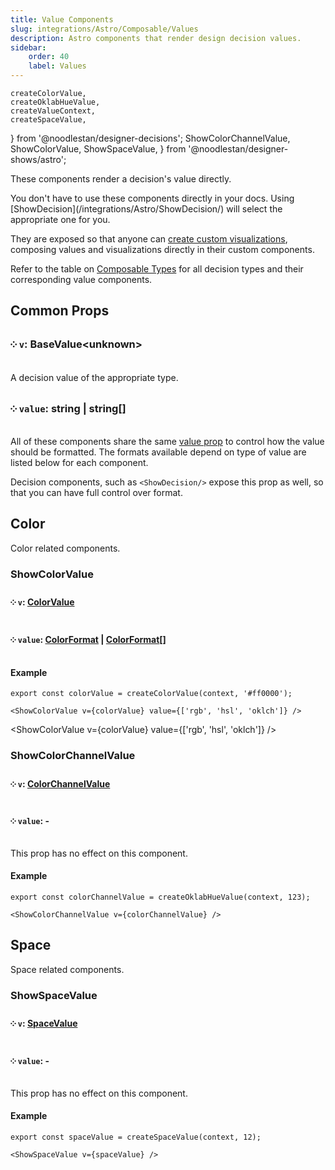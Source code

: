 ```yaml
---
title: Value Components
slug: integrations/Astro/Composable/Values
description: Astro components that render design decision values.
sidebar:
    order: 40
    label: Values
---
```


    createColorValue,
    createOklabHueValue,
    createValueContext,
    createSpaceValue,
} from '@noodlestan/designer-decisions';
    ShowColorChannelValue,
    ShowColorValue,
    ShowSpaceValue,
} from '@noodlestan/designer-shows/astro';




These components render a decision's value directly.

<Aside type="tip">
    You don't have to use these components directly in your docs. Using
    [ShowDecision](/integrations/Astro/ShowDecision/) will select the appropriate one for you.
</Aside>

They are exposed so that anyone can [create custom visualizations](/guides/generating-documentation/creating-custom-visualizations/), composing values and visualizations directly in their custom components.

Refer to the table on [Composable Types](/integrations/Astro/Composable/Types) for all decision types and their corresponding value components.

## Common Props

### ༶ `v`: BaseValue&lt;unknown&gt;

A decision value of the appropriate type.

### ༶ `value`: string | string[]

All of these components share the same [value prop](/integrations/Astro/Props/#valueprops) to control how the value should be formatted. The formats available depend on type of value are listed below for each component.

Decision components, such as `<ShowDecision/>` expose this prop as well, so that you can have full control over format.

## Color

Color related components.

### ShowColorValue

#### ༶ `v`: [ColorValue](/api/designer-decisions/Values/Types/ColorValue)

#### ༶ `value`: [ColorFormat](/api/designer-decisions/Primitives/Types/ColorFormat) | [ColorFormat](/api/designer-decisions/Primitives/Types/ColorFormat)[]

#### Example

```mdx
export const colorValue = createColorValue(context, '#ff0000');

<ShowColorValue v={colorValue} value={['rgb', 'hsl', 'oklch']} />
```

<ShowColorValue v={colorValue} value={['rgb', 'hsl', 'oklch']} />

### ShowColorChannelValue

#### ༶ `v`: [ColorChannelValue](/api/designer-decisions/Values/Types/ColorChannelValue)

#### ༶ `value`: -

This prop has no effect on this component.

#### Example

```mdx
export const colorChannelValue = createOklabHueValue(context, 123);

<ShowColorChannelValue v={colorChannelValue} />
```

<ShowColorChannelValue v={colorChannelValue} />

## Space

Space related components.

### ShowSpaceValue

#### ༶ `v`: [SpaceValue](/api/designer-decisions/Values/Types/SpaceValue)

#### ༶ `value`: -

This prop has no effect on this component.

#### Example

```mdx
export const spaceValue = createSpaceValue(context, 12);

<ShowSpaceValue v={spaceValue} />
```

<ShowSpaceValue v={spaceValue} />
